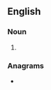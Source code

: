 ==English==

===Noun===
{{head|en|noun form}}

# {{plural of|en|tuplet}}

===Anagrams===
* {{anagrams|en|a=elpsttu|sputtel}}